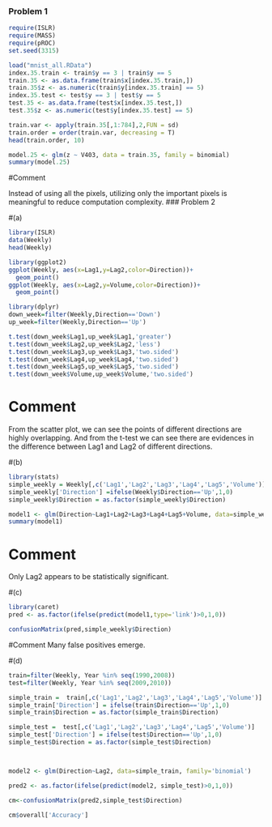 ### Problem 1
```{r}
require(ISLR)
require(MASS)
require(pROC)
set.seed(3315)
```

```{r}
load("mnist_all.RData")
index.35.train <- train$y == 3 | train$y == 5
train.35 <- as.data.frame(train$x[index.35.train,])
train.35$z <- as.numeric(train$y[index.35.train] == 5)
index.35.test <- test$y == 3 | test$y == 5
test.35 <- as.data.frame(test$x[index.35.test,])
test.35$z <- as.numeric(test$y[index.35.test] == 5)
```

```{r}
train.var <- apply(train.35[,1:784],2,FUN = sd)
train.order = order(train.var, decreasing = T)
head(train.order, 10)
```
```{r}
model.25 <- glm(z ~ V403, data = train.35, family = binomial)
summary(model.25)
```
#Comment

Instead of using all the pixels, utilizing only the important pixels is meaningful to reduce computation complexity.
### Problem 2

#(a)
```{r}
library(ISLR)
data(Weekly)
head(Weekly)
```

```{r}
library(ggplot2)
ggplot(Weekly, aes(x=Lag1,y=Lag2,color=Direction))+
  geom_point()
ggplot(Weekly, aes(x=Lag2,y=Volume,color=Direction))+
  geom_point()
```
```{r}
library(dplyr)
down_week=filter(Weekly,Direction=='Down')
up_week=filter(Weekly,Direction=='Up')

t.test(down_week$Lag1,up_week$Lag1,'greater')
t.test(down_week$Lag2,up_week$Lag2,'less')
t.test(down_week$Lag3,up_week$Lag3,'two.sided')
t.test(down_week$Lag4,up_week$Lag4,'two.sided')
t.test(down_week$Lag5,up_week$Lag5,'two.sided')
t.test(down_week$Volume,up_week$Volume,'two.sided')
```

# Comment
From the scatter plot, we can see the points of different directions are highly overlapping. And from the t-test we can see there are evidences in the difference between Lag1 and Lag2 of different directions.

#(b)
```{r}
library(stats)
simple_weekly = Weekly[,c('Lag1','Lag2','Lag3','Lag4','Lag5','Volume')]
simple_weekly['Direction'] =ifelse(Weekly$Direction=='Up',1,0)
simple_weekly$Direction = as.factor(simple_weekly$Direction)

model1 <- glm(Direction~Lag1+Lag2+Lag3+Lag4+Lag5+Volume, data=simple_weekly, family='binomial')
summary(model1)
```

# Comment
Only Lag2 appears to be statistically significant.

#(c)
```{r}
library(caret)
pred <- as.factor(ifelse(predict(model1,type='link')>0,1,0))

confusionMatrix(pred,simple_weekly$Direction)
```

#Comment 
Many false positives emerge.

#(d)
```{r}
train=filter(Weekly, Year %in% seq(1990,2008))
test=filter(Weekly, Year %in% seq(2009,2010))

simple_train =  train[,c('Lag1','Lag2','Lag3','Lag4','Lag5','Volume')]
simple_train['Direction'] = ifelse(train$Direction=='Up',1,0)
simple_train$Direction = as.factor(simple_train$Direction)

simple_test =  test[,c('Lag1','Lag2','Lag3','Lag4','Lag5','Volume')]
simple_test['Direction'] = ifelse(test$Direction=='Up',1,0)
simple_test$Direction = as.factor(simple_test$Direction)



model2 <- glm(Direction~Lag2, data=simple_train, family='binomial')

pred2 <- as.factor(ifelse(predict(model2, simple_test)>0,1,0))

cm<-confusionMatrix(pred2,simple_test$Direction)
```

```{r}
cm$overall['Accuracy']
```
